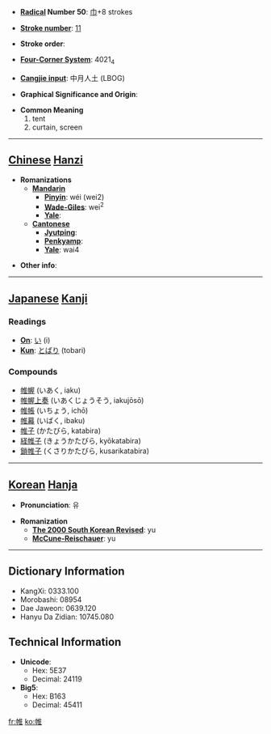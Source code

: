 * '''[[Wiktionary:Chinese radical index| Radical]] Number 50''': [[Wiktionary:Chinese radical index 巾|巾]]+8 strokes

* '''[[Wiktionary:Chinese total strokes index|Stroke number]]''': [[Wiktionary:Chinese total strokes index 11|11]]

* '''Stroke order''': 

* '''[[Wiktionary:Chinese four corner index|Four-Corner System]]''': 4021<sub>4</sub>

* '''[[Wiktionary:Chinese Cangjie index|Cangjie input]]''': 中月人土 (LBOG)

* '''Graphical Significance and Origin''': 

* '''Common Meaning'''
*#tent
*# curtain, screen


----

== [[Chinese]] [[Hanzi]] ==

* '''Romanizations'''
** '''[[Mandarin]]'''
*** '''[[Pinyin]]''': wéi (wei2)
*** '''[[Wade-Giles]]''': wei<sup>2</sup>
*** '''[[Yale]]''': 
** '''[[Cantonese]]'''
*** '''[[Jyutping]]''':
*** '''[[Penkyamp]]''': 
*** '''[[Yale]]''': wai4

* '''Other info''': 

----

== [[Japanese]] [[Kanji]] ==

===Readings===
* '''[[On]]''': [[い]] (i)
* '''[[Kun]]''': [[とばり]] (tobari)
===Compounds===
*[[帷幄]] (いあく, iaku)
*[[帷幄上奏]] (いあくじょうそう, iakujōsō)
*[[帷帳]] (いちょう, ichō)
*[[帷幕]] (いばく, ibaku)
*[[帷子]] (かたびら, katabira)
*[[経帷子]] (きょうかたびら, kyōkatabira)
*[[鎖帷子]] (くさりかたびら, kusarikatabira)
----

== [[Korean]] [[Hanja]] ==

* '''Pronunciation''': 유

* '''Romanization'''
** '''[[The 2000 South Korean Revised Romanization|The 2000 South Korean Revised]]''': yu
** '''[[McCune-Reischauer]]''': yu

----

== Dictionary Information ==

* KangXi: 0333.100
* Morobashi: 08954
* Dae Jaweon: 0639.120
* Hanyu Da Zidian: 10745.080

== Technical Information ==

* '''Unicode''':
** Hex: 5E37
** Decimal: 24119
* '''Big5''':
** Hex: B163
** Decimal: 45411

[[fr:帷]]
[[ko:帷]]